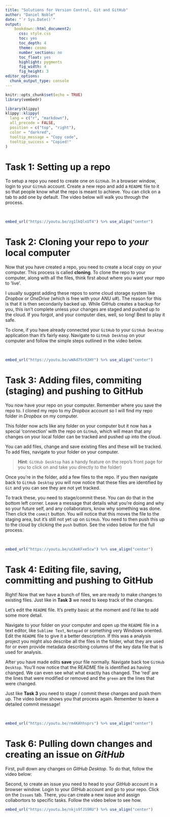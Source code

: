 ```yaml
---
title: "Solutions for Version Control, Git and GitHub"
author: "Daniel Noble"
date: "`r Sys.Date()`"
output: 
    bookdown::html_document2: 
      css: style.css
      toc: yes
      toc_depth: 4
      theme: cosmo
      number_sections: no
      toc_float: yes
      highlight: pygments
      fig_width: 4 
      fig_height: 3
editor_options: 
  chunk_output_type: console
---
```


```r
knitr::opts_chunk$set(echo = TRUE)
library(vembedr)
```

```r
library(klippy)
klippy::klippy(
  lang = c("r", "markdown"),
  all_precode = FALSE,
  position = c("top", "right"),
  color = "darkred",
  tooltip_message = "Copy code",
  tooltip_success = "Copied!"
)
```


# **Task 1**: Setting up a repo

To setup a repo you need to create one on `GitHub`. In a browser window, login to your `GitHub` account. Create a new repo and add a `README` file to it so that people know what the repo is meant to achieve. You can click on a tab to add one by default. The video below will walk you through the process. 

<br>

```r
embed_url("https://youtu.be/zg1lkQlxUT4") %>% use_align("center")
```

# **Task 2**: Cloning your repo to *your* local computer

Now that you have created a repo, you need to create a local copy on your computer. This process is called **cloning**. To clone the repo to your computer, along with all the files, think first about where you want your repo to 'live'. 

I usually suggest adding these repos to some cloud storage system like *Dropbox* or *OneDrive* (which is free with your ANU u#). The reason for this is that it is then secondarily backed up. While GitHub creates a backup for you, this isn't complete unless your changes are staged and pushed up to the cloud. If you forgot, and your computer dies, well, so long! Best to play it safe. 

To clone, if you have already connected your `GitHub` to your `GitHub Desktop` application than it's fairly easy. Navigate to `GitHub Desktop` on your computer and follow the simple steps outlined in the video below.

<br>

```r
embed_url("https://youtu.be/wWAd7SrX3HY") %>% use_align("center")
```

# **Task 3**: Adding files, commiting (staging) and pushing to GitHub

You now have your repo on your computer. Remember where you save the repo to. I cloned my repo to my *Dropbox* account so I will find my repo folder in *Dropbox* on my computer. 

This folder now acts like any folder on your computer but it now has a special 'connection' with the repo on `GitHub`, which will mean that any changes on your local folder can be tracked and pushed up into the cloud. 

You can add files, change and save existing files and these will be tracked. To add files, navigate to your folder on your computer.

>**Hint**: `GitHub Desktop` has a handy feature on the repo's front page for you to click on and take you directly to the folder)

Once you're in the folder, add a few files to the repo. If you then navigate back to `GitHub Desktop` you will now notice that these files are identified by `Git` and you can see they are not yet tracked. 

To track these, you need to stage/commit these. You can do that in the bottom left corner. Leave a message that details what you're doing and why so your future self, and any collaborators, know why something was done. Then click the `commit` button. You will notice that this moves the file to the staging area, but it's still not yet up on `GitHub`. You need to then push this up to the cloud by clicking the `push` button. See the video below for the full process.


<br>

```r
embed_url("https://youtu.be/uCAoKFxe5cw") %>% use_align("center")
```


# **Task 4**: Editing file, saving, committing and pushing to GitHub

Right! Now that we have a bunch of files, we are ready to make changes to existing files. Just like in **Task 3** we need to keep track of the changes. 

Let's edit the `README` file. It's pretty basic at the moment and I'd like to add some more detail. 

Navigate to your folder on your computer and open up the `README` file in a text editor, like `Sublime Text`, `Notepad` or something very Windows oriented. Edit the `README` file to give it a better description. If this was a analysis project you might also describe all the files in the folder, what they are used for or even provide metadata describing columns of the key data file that is used for analysis.

After you have made edits **save** your file normally. Navigate back toe `GitHub Desktop`. You'll now notice that the README file is identified as having changed. We can even see what what exactly has changed. The 'red' are the lines that were modified or removed and the `green` are the lines that were changed. 

Just like **Task 3** you need to stage / commit these changes and push them up. The video below shows you that process again. Remember to leave a detailed commit message!

<br>

```r
embed_url("https://youtu.be/rm4KAhhsprs") %>% use_align("center")
```

# **Task 6**: Pulling down changes and creating an issue on *GitHub*

First, pull down any changes on *GitHub Desktop*. To do that, follow the video below:


Second, to create an issue you need to head to your *GitHub* account in a browser window. Login to your *GitHub* account and go to your repo. Click on the `Issues` tab. There, you can create a new issue and assign collabortors to specific tasks. Follow the video below to see how.

```r
embed_url("https://youtu.be/nkjs9fJS9RU") %>% use_align("center")
```

